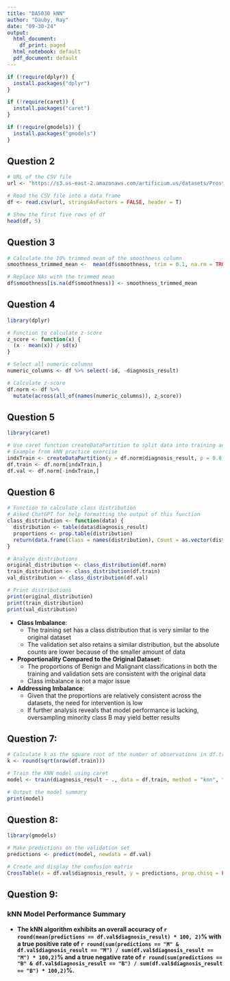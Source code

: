 ```yaml
---
title: "DA5030 kNN"
author: "Dauby, Ray"
date: "09-30-24"
output:
  html_document:
    df_print: paged
  html_notebook: default
  pdf_document: default
---
```

```r
if (!require(dplyr)) {
  install.packages("dplyr")
}

if (!require(caret)) {
  install.packages("caret")
}

if (!require(gmodels)) {
  install.packages("gmodels")
}
```

## Question 2
```r
# URL of the CSV file
url <- "https://s3.us-east-2.amazonaws.com/artificium.us/datasets/Prostate_Cancer_Modified.csv"

# Read the CSV file into a data frame
df <- read.csv(url, stringsAsFactors = FALSE, header = T)

# Show the first five rows of df
head(df, 5)
```

## Question 3
```r
# Calculate the 10% trimmed mean of the smoothness column
smoothness_trimmed_mean <-  mean(df$smoothness, trim = 0.1, na.rm = TRUE)

# Replace NAs with the trimmed mean
df$smoothness[is.na(df$smoothness)] <- smoothness_trimmed_mean
```

## Question 4
```r
library(dplyr)

# Function to calculate z-score
z_score <- function(x) {
  (x - mean(x)) / sd(x)
}

# Select all numeric columns
numeric_columns <- df %>% select(-id, -diagnosis_result)

# Calculate z-score
df.norm <- df %>%
  mutate(across(all_of(names(numeric_columns)), z_score))
```

## Question 5
```r
library(caret)

# Use caret function createDataPartition to split data into training and test sets
# Example from kNN practice exercise
indxTrain <- createDataPartition(y = df.norm$diagnosis_result, p = 0.8, list = FALSE)
df.train <- df.norm[indxTrain,]
df.val <- df.norm[-indxTrain,]
```

## Question 6
```r
# Function to calculate class distribution
# Asked ChatGPT for help formatting the output of this function
class_distribution <- function(data) {
  distribution <- table(data$diagnosis_result)
  proportions <- prop.table(distribution)
  return(data.frame(Class = names(distribution), Count = as.vector(distribution), Proportion = as.vector(proportions)))
}

# Analyze distributions
original_distribution <- class_distribution(df.norm)
train_distribution <- class_distribution(df.train)
val_distribution <- class_distribution(df.val)

# Print distributions
print(original_distribution)
print(train_distribution)
print(val_distribution)
```

- **Class Imbalance**:
  - The training set has a class distribution that is very similar to the original dataset
  - The validation set also retains a similar distribution, but the absolute counts are lower because of the smaller amount of data

- **Proportionality Compared to the Original Dataset**:
  - The proportions of Benign and Malignant classifications in both the training and validation sets are consistent with the original data
  - Class imbalance is not a major issue

- **Addressing Imbalance**:
  - Given that the proportions are relatively consistent across the datasets, the need for intervention is low
  - If further analysis reveals that model performance is lacking, oversampling minority class B may yield better results

## Question 7:
```r
# Calculate k as the square root of the number of observations in df.train
k <- round(sqrt(nrow(df.train)))

# Train the KNN model using caret
model <- train(diagnosis_result ~ ., data = df.train, method = "knn", tuneGrid = expand.grid(k = k))

# Output the model summary
print(model)
```

## Question 8: 
```r
library(gmodels)

# Make predictions on the validation set
predictions <- predict(model, newdata = df.val)

# Create and display the confusion matrix
CrossTable(x = df.val$diagnosis_result, y = predictions, prop.chisq = FALSE)
```

## Question 9: 

### kNN Model Performance Summary

- **The kNN algorithm exhibits an overall accuracy of `r round(mean(predictions == df.val$diagnosis_result) * 100, 2)`% with a true positive rate of `r round(sum(predictions == "M" & df.val$diagnosis_result == "M") / sum(df.val$diagnosis_result == "M") * 100,2)`% and a true negative rate of `r round(sum(predictions == "B" & df.val$diagnosis_result == "B") / sum(df.val$diagnosis_result == "B") * 100,2)`%.**



